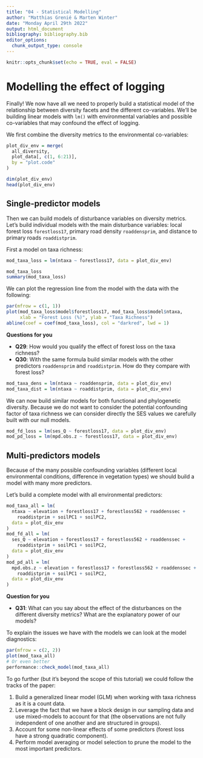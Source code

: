 ```yaml
---
title: "04 - Statistical Modelling"
author: "Matthias Grenié & Marten Winter"
date: "Monday April 29th 2022"
output: html_document
bibliography: bibliography.bib
editor_options:
  chunk_output_type: console
---
```


```r
knitr::opts_chunk$set(echo = TRUE, eval = FALSE)
```

# Modelling the effect of logging

Finally! We now have all we need to properly build a statistical model of the relationship between diversity facets and the different co-variables. We'll be building linear models with `lm()` with environmental variables and possible co-variables that may confound the effect of logging.

We first combine the diversity metrics to the environmental co-variables:

```r
plot_div_env = merge(
  all_diversity,
  plot_data[, c(1, 6:21)],
  by = "plot.code"
)

dim(plot_div_env)
head(plot_div_env)
```


## Single-predictor models

Then we can build models of disturbance variables on diversity metrics.
Let's build individual models with the main disturbance variables: local forest loss `forestloss17`, primary road density `roaddensprim`, and distance to primary roads `roaddistprim`.

First a model on taxa richness:

```r
mod_taxa_loss = lm(ntaxa ~ forestloss17, data = plot_div_env)

mod_taxa_loss
summary(mod_taxa_loss)
```

We can plot the regression line from the model with the data with the following:

```r
par(mfrow = c(1, 1))
plot(mod_taxa_loss$model$forestloss17, mod_taxa_loss$model$ntaxa,
     xlab = "Forest Loss (%)", ylab = "Taxa Richness")
abline(coef = coef(mod_taxa_loss), col = "darkred", lwd = 1)
```

**Questions for you**

* **Q29**: How would you qualify the effect of forest loss on the taxa richness?
* **Q30**: With the same formula build similar models with the other predictors `roaddensprim` and `roaddistprim`. How do they compare with forest loss?

```r
mod_taxa_dens = lm(ntaxa ~ roaddensprim, data = plot_div_env)
mod_taxa_dist = lm(ntaxa ~ roaddistprim, data = plot_div_env)
```

We can now build similar models for both functional and phylogenetic diversity. Because we do not want to consider the potential confounding factor of taxa richness we can consider directly the SES values we carefully built with our null models.

```r
mod_fd_loss = lm(ses_Q ~ forestloss17, data = plot_div_env)
mod_pd_loss = lm(mpd.obs.z ~ forestloss17, data = plot_div_env)
```


## Multi-predictors models

Because of the many possible confounding variables (different local environmental conditions, difference in vegetation types) we should build a model with many more predictors.

Let's build a complete model with all environmental predictors:

```r
mod_taxa_all = lm(
  ntaxa ~ elevation + forestloss17 + forestloss562 + roaddenssec +
    roaddistprim + soilPC1 + soilPC2,
  data = plot_div_env
)
mod_fd_all = lm(
  ses_Q ~ elevation + forestloss17 + forestloss562 + roaddenssec +
    roaddistprim + soilPC1 + soilPC2,
  data = plot_div_env
)
mod_pd_all = lm(
  mpd.obs.z ~ elevation + forestloss17 + forestloss562 + roaddenssec +
    roaddistprim + soilPC1 + soilPC2,
  data = plot_div_env
)
```

**Question for you**

* **Q31**: What can you say about the effect of the disturbances on the different diversity metrics? What are the explanatory power of our models?

To explain the issues we have with the models we can look at the model diagnostics:

```r
par(mfrow = c(2, 2))
plot(mod_taxa_all)
# Or even better
performance::check_model(mod_taxa_all)
```

To go further (but it's beyond the scope of this tutorial) we could follow the tracks of the paper:

1. Build a generalized linear model (GLM) when working with taxa richness as it is a count data.
1. Leverage the fact that we have a block design in our sampling data and use mixed-models to account for that (the observations are not fully independent of one another and are structured in groups).
1. Account for some non-linear effects of some predictors (forest loss have a strong quadratic component).
1. Perform model averaging or model selection to prune the model to the most important predictors.